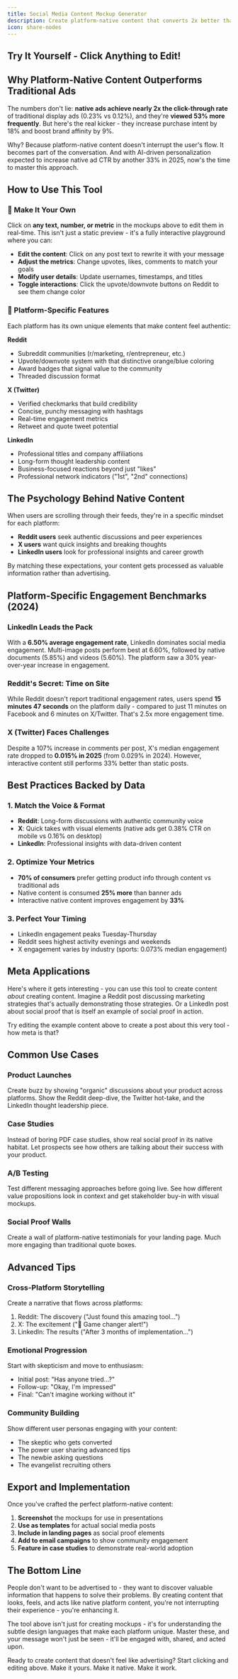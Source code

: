 ```yaml
---
title: Social Media Content Mockup Generator
description: Create platform-native content that converts 2x better than traditional ads with our interactive social media mockup tool
icon: share-nodes
---
```



## Try It Yourself - Click Anything to Edit!

<SocialMediaMockup />

## Why Platform-Native Content Outperforms Traditional Ads

The numbers don't lie: **native ads achieve nearly 2x the click-through rate** of traditional display ads (0.23% vs 0.12%), and they're **viewed 53% more frequently**. But here's the real kicker - they increase purchase intent by 18% and boost brand affinity by 9%.

Why? Because platform-native content doesn't interrupt the user's flow. It becomes part of the conversation. And with AI-driven personalization expected to increase native ad CTR by another 33% in 2025, now's the time to master this approach.

## How to Use This Tool

### 🎨 Make It Your Own
Click on **any text, number, or metric** in the mockups above to edit them in real-time. This isn't just a static preview - it's a fully interactive playground where you can:

- **Edit the content**: Click on any post text to rewrite it with your message
- **Adjust the metrics**: Change upvotes, likes, comments to match your goals
- **Modify user details**: Update usernames, timestamps, and titles
- **Toggle interactions**: Click the upvote/downvote buttons on Reddit to see them change color

### 🎯 Platform-Specific Features

Each platform has its own unique elements that make content feel authentic:

**Reddit**
- Subreddit communities (r/marketing, r/entrepreneur, etc.)
- Upvote/downvote system with that distinctive orange/blue coloring
- Award badges that signal value to the community
- Threaded discussion format

**X (Twitter)**
- Verified checkmarks that build credibility
- Concise, punchy messaging with hashtags
- Real-time engagement metrics
- Retweet and quote tweet potential

**LinkedIn**
- Professional titles and company affiliations
- Long-form thought leadership content
- Business-focused reactions beyond just "likes"
- Professional network indicators ("1st", "2nd" connections)

## The Psychology Behind Native Content

When users are scrolling through their feeds, they're in a specific mindset for each platform:

- **Reddit users** seek authentic discussions and peer experiences
- **X users** want quick insights and breaking thoughts
- **LinkedIn users** look for professional insights and career growth

By matching these expectations, your content gets processed as valuable information rather than advertising.

## Platform-Specific Engagement Benchmarks (2024)

### LinkedIn Leads the Pack
With a **6.50% average engagement rate**, LinkedIn dominates social media engagement. Multi-image posts perform best at 6.60%, followed by native documents (5.85%) and videos (5.60%). The platform saw a 30% year-over-year increase in engagement.

### Reddit's Secret: Time on Site
While Reddit doesn't report traditional engagement rates, users spend **15 minutes 47 seconds** on the platform daily - compared to just 11 minutes on Facebook and 6 minutes on X/Twitter. That's 2.5x more engagement time.

### X (Twitter) Faces Challenges
Despite a 107% increase in comments per post, X's median engagement rate dropped to **0.015% in 2025** (from 0.029% in 2024). However, interactive content still performs 33% better than static posts.

## Best Practices Backed by Data

### 1. Match the Voice & Format
- **Reddit**: Long-form discussions with authentic community voice
- **X**: Quick takes with visual elements (native ads get 0.38% CTR on mobile vs 0.16% on desktop)
- **LinkedIn**: Professional insights with data-driven content

### 2. Optimize Your Metrics
- **70% of consumers** prefer getting product info through content vs traditional ads
- Native content is consumed **25% more** than banner ads
- Interactive native content improves engagement by **33%**

### 3. Perfect Your Timing
- LinkedIn engagement peaks Tuesday-Thursday
- Reddit sees highest activity evenings and weekends
- X engagement varies by industry (sports: 0.073% median engagement)

## Meta Applications

Here's where it gets interesting - you can use this tool to create content *about* creating content. Imagine a Reddit post discussing marketing strategies that's actually demonstrating those strategies. Or a LinkedIn post about social proof that is itself an example of social proof in action.

Try editing the example content above to create a post about this very tool - how meta is that?

## Common Use Cases

### Product Launches
Create buzz by showing "organic" discussions about your product across platforms. Show the Reddit deep-dive, the Twitter hot-take, and the LinkedIn thought leadership piece.

### Case Studies
Instead of boring PDF case studies, show real social proof in its native habitat. Let prospects see how others are talking about their success with your product.

### A/B Testing
Test different messaging approaches before going live. See how different value propositions look in context and get stakeholder buy-in with visual mockups.

### Social Proof Walls
Create a wall of platform-native testimonials for your landing page. Much more engaging than traditional quote boxes.

## Advanced Tips

### Cross-Platform Storytelling
Create a narrative that flows across platforms:
1. Reddit: The discovery ("Just found this amazing tool...")
2. X: The excitement ("🚀 Game changer alert!")
3. LinkedIn: The results ("After 3 months of implementation...")

### Emotional Progression
Start with skepticism and move to enthusiasm:
- Initial post: "Has anyone tried...?"
- Follow-up: "Okay, I'm impressed"
- Final: "Can't imagine working without it"

### Community Building
Show different user personas engaging with your content:
- The skeptic who gets converted
- The power user sharing advanced tips
- The newbie asking questions
- The evangelist recruiting others

## Export and Implementation

Once you've crafted the perfect platform-native content:

1. **Screenshot** the mockups for use in presentations
2. **Use as templates** for actual social media posts
3. **Include in landing pages** as social proof elements
4. **Add to email campaigns** to show community engagement
5. **Feature in case studies** to demonstrate real-world adoption

## The Bottom Line

People don't want to be advertised to - they want to discover valuable information that happens to solve their problems. By creating content that looks, feels, and acts like native platform content, you're not interrupting their experience - you're enhancing it.

The tool above isn't just for creating mockups - it's for understanding the subtle design languages that make each platform unique. Master these, and your message won't just be seen - it'll be engaged with, shared, and acted upon.

Ready to create content that doesn't feel like advertising? Start clicking and editing above. Make it yours. Make it native. Make it work.